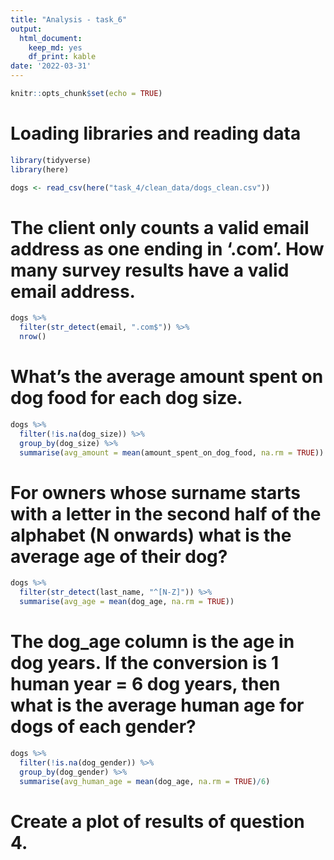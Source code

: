 ```yaml
---
title: "Analysis - task_6"
output:
  html_document:
    keep_md: yes
    df_print: kable
date: '2022-03-31'
---
```


```r
knitr::opts_chunk$set(echo = TRUE)
```

# Loading libraries and reading data

```r
library(tidyverse)
library(here)

dogs <- read_csv(here("task_4/clean_data/dogs_clean.csv"))
```

# The client only counts a valid email address as one ending in ‘.com’. How many survey results have a valid email address.

```r
dogs %>% 
  filter(str_detect(email, ".com$")) %>% 
  nrow()
```


# What’s the average amount spent on dog food for each dog size.

```r
dogs %>% 
  filter(!is.na(dog_size)) %>% 
  group_by(dog_size) %>% 
  summarise(avg_amount = mean(amount_spent_on_dog_food, na.rm = TRUE))
```


# For owners whose surname starts with a letter in the second half of the alphabet (N onwards) what is the average age of their dog?

```r
dogs %>% 
  filter(str_detect(last_name, "^[N-Z]")) %>% 
  summarise(avg_age = mean(dog_age, na.rm = TRUE))
```


# The dog_age column is the age in dog years. If the conversion is 1 human year = 6 dog years, then what is the average human age for dogs of each gender?

```r
dogs %>% 
  filter(!is.na(dog_gender)) %>% 
  group_by(dog_gender) %>% 
  summarise(avg_human_age = mean(dog_age, na.rm = TRUE)/6)
```


# Create a plot of results of question 4.
